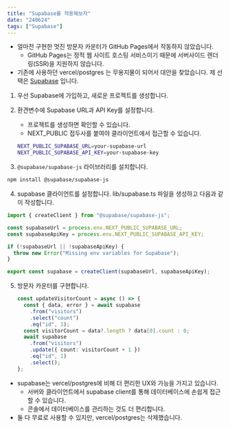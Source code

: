 ```yaml
---
title: "Supabase를 적용해보자"
date: "240624"
tags: ["Supabase"]
---
```


- 얼마전 구현한 멋진 방문자 카운터가 GitHub Pages에서 작동하지 않았습니다.
  - GitHub Pages는 정적 웹 사이트 호스팅 서비스이기 때문에 서버사이드 렌더링(SSR)을 지원하지 않습니다.
- 기존에 사용하던 vercel/postgres 는 무용지물이 되어서 대안을 찾았습니다. 제 선택은 [Supabase](https://supabase.io/) 입니다.

1. 우선 Supabase에 가입하고, 새로운 프로젝트를 생성합니다.
2. 환견변수에 Supabase URL과 API Key를 설정합니다.

   - 프로젝트를 생성하면 확인할 수 있습니다.
   - NEXT_PUBLIC 접두사를 붙여야 클라이언트에서 접근할 수 있습니다.

   ```bash
   NEXT_PUBLIC_SUPABASE_URL=your-supabase-url
   NEXT_PUBLIC_SUPABASE_API_KEY=your-supabase-key
   ```

3. `@supabase/supabase-js` 라이브러리를 설치합니다.

```bash
npm install @supabase/supabase-js
```

4. supabase 클라이언트를 설정합니다. lib/supabase.ts 파일을 생성하고 다음과 같이 작성합니다.

```typescript
import { createClient } from "@supabase/supabase-js";

const supabaseUrl = process.env.NEXT_PUBLIC_SUPABASE_URL;
const supabaseApiKey = process.env.NEXT_PUBLIC_SUPABASE_API_KEY;

if (!supabaseUrl || !supabaseApiKey) {
  throw new Error("Missing env variables for Supabase");
}

export const supabase = createClient(supabaseUrl, supabaseApiKey);
```

5. 방문자 카운터를 구현합니다.
   ```typescript
   const updateVisitorCount = async () => {
     const { data, error } = await supabase
       .from("visitors")
       .select("count")
       .eq("id", 1);
     const visitorCount = data?.length ? data[0].count : 0;
     await supabase
       .from("visitors")
       .update({ count: visitorCount + 1 })
       .eq("id", 1)
       .select();
   };
   ```

- supabase는 vercel/postgres에 비해 더 편리한 UX와 가능을 가지고 있습니다.
  - 서버와 클라이언트에서 supabase client를 통해 데이터베이스에 손쉽게 접근할 수 있습니다.
  - 콘솔에서 데이터베이스를 관리하는 것도 더 편리합니다.
- 둘 다 무료로 사용할 수 있지만, vercel/postgres는 삭제했습니다.
